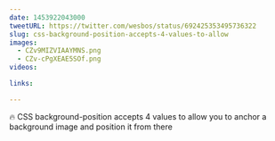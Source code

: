 ```yaml
---
date: 1453922043000
tweetURL: https://twitter.com/wesbos/status/692425353495736322
slug: css-background-position-accepts-4-values-to-allow
images:
  - CZv9MIZVIAAYMNS.png
  - CZv-cPgXEAE5SOf.png
videos:

links:

---
```

🔥 CSS background-position accepts 4 values to allow you to anchor a background image and position it from there
